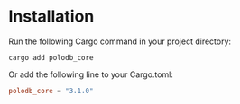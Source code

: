# Installation

Run the following Cargo command in your project directory:

```
cargo add polodb_core
```

Or add the following line to your Cargo.toml:

```toml
polodb_core = "3.1.0"
```
